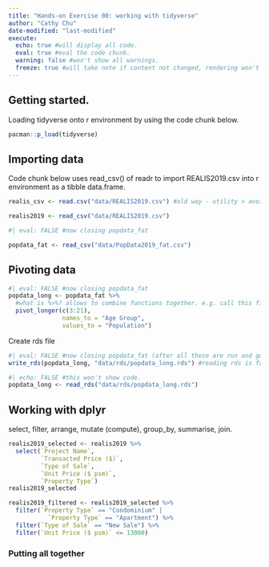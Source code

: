 ```yaml
---
title: "Hands-on Exercise 00: working with tidyverse"
author: "Cathy Chu"
date-modified: "last-modified" 
execute:
  echo: true #will display all code.
  eval: true #eval the code chunk.
  warning: false #won't show all warnings.
  freeze: true #will take note if content not changed, rendering won't make changes. save time. 
---
```


## Getting started.

Loading tidyverse onto r environment by using the code chunk below.

```r
pacman::p_load(tidyverse)
```

## Importing data

Code chunk below uses read_csv() of readr to import REALIS2019.csv into r environment as a tibble data.frame.

```r
realis_csv <- read.csv("data/REALIS2019.csv") #old way - utility > avoid using this.
```

```r
realis2019 <- read_csv("data/REALIS2019.csv")

```

```r
#| eval: FALSE #now closing popdata_fat

popdata_fat <- read_csv("data/PopData2019_fat.csv")
```

## Pivoting data

```r
#| eval: FALSE #now closing popdata_fat
popdata_long <- popdata_fat %>% 
  #what is %>%? allows to combine functions together. e.g. call this file and do pivot_longer.
  pivot_longer(c(3:21),
               names_to = "Age Group",
               values_to = "Population") 
```

Create rds file

```r
#| eval: FALSE #now closing popdata_fat (after all these are run and got data files.)
write_rds(popdata_long, "data/rds/popdata_long.rds") #reading rds is faster.
```

```r
#| echo: FALSE #this won't show code.
popdata_long <- read_rds("data/rds/popdata_long.rds")
```

## Working with dplyr

select, filter, arrange, mutate (compute), group_by, summarise, join.

```r
realis2019_selected <- realis2019 %>%
  select(`Project Name`,
         `Transacted Price ($)`,
         `Type of Sale`,
         `Unit Price ($ psm)`,
         `Property Type`)
realis2019_selected
```

```r
realis2019_filtered <- realis2019_selected %>%
  filter(`Property Type` == "Condominium" | 
           `Property Type` == "Apartment") %>%
  filter(`Type of Sale` == "New Sale") %>%
  filter(`Unit Price ($ psm)` <= 13000)

```

### Putting all together
